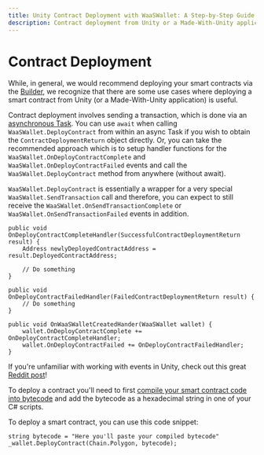 ```yaml
---
title: Unity Contract Deployment with WaaSWallet: A Step-by-Step Guide
description: Contract deployment from Unity or a Made-With-Unity application can be achieved by sending a transaction asynchronously using WaaSWallet.DeployContract.
---
```


# Contract Deployment
While, in general, we would recommend deploying your smart contracts via the [Builder](https://sequence.build/), we recognize that there are some use cases where deploying a smart contract from Unity (or a Made-With-Unity application) is useful.

Contract deployment involves sending a transaction, which is done via an [asynchronous Task](https://medium.com/@sonusprocks/async-await-in-c-unity-explained-in-easy-words-571ebb6a9369). You can use `await` when calling `WaaSWallet.DeployContract` from within an async Task if you wish to obtain the `ContractDeploymentReturn` object directly. Or, you can take the recommended approach which is to setup handler functions for the `WaaSWallet.OnDeployContractComplete` and `WaaSWallet.OnDeployContractFailed` events and call the `WaaSWallet.DeployContract` method from anywhere (without await).

`WaaSWallet.DeployContract` is essentially a wrapper for a very special `WaaSWallet.SendTransaction` call and therefore, you can expect to still receive the `WaaSWallet.OnSendTransactionComplete` or `WaaSWallet.OnSendTransactionFailed` events in addition.

```
public void OnDeployContractCompleteHandler(SuccessfulContractDeploymentReturn result) {
    Address newlyDeployedContractAddress = result.DeployedContractAddress;

    // Do something
}

public void OnDeployContractFailedHandler(FailedContractDeploymentReturn result) {
    // Do something
}

public void OnWaaSWalletCreatedHander(WaaSWallet wallet) {
    wallet.OnDeployContractComplete += OnDeployContractCompleteHandler;
    wallet.OnDeployContractFailed += OnDeployContractFailedHandler;
}
```
If you're unfamiliar with working with events in Unity, check out this great [Reddit post](https://www.reddit.com/r/gamedev/comments/u3hz2v/how_to_use_events_a_supersimple_unity_example/)!

To deploy a contract you'll need to first [compile your smart contract code into bytecode](https://medium.com/coinmonks/compiling-the-smart-contracts-8dcda8071638) and add the bytecode as a hexadecimal string in one of your C# scripts. 

To deploy a smart contract, you can use this code snippet:
```
string bytecode = "Here you'll paste your compiled bytecode"
_wallet.DeployContract(Chain.Polygon, bytecode);
```